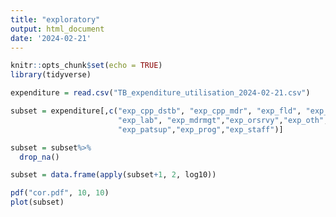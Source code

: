 ```yaml
---
title: "exploratory"
output: html_document
date: '2024-02-21'
---
```


```r
knitr::opts_chunk$set(echo = TRUE)
library(tidyverse)
```

```r
expenditure = read.csv("TB_expenditure_utilisation_2024-02-21.csv")

subset = expenditure[,c("exp_cpp_dstb", "exp_cpp_mdr", "exp_fld", "exp_sld",
                        "exp_lab", "exp_mdrmgt","exp_orsrvy","exp_oth",
                        "exp_patsup","exp_prog","exp_staff")]

subset = subset%>%
  drop_na()

subset = data.frame(apply(subset+1, 2, log10))
```


```r
pdf("cor.pdf", 10, 10)
plot(subset)
```






